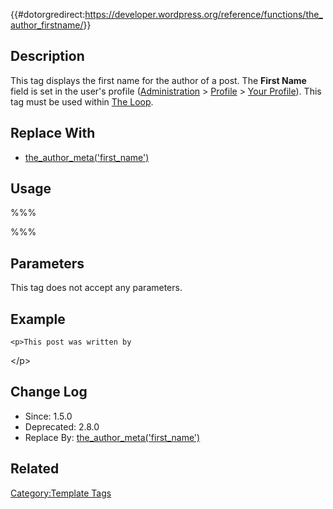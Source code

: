 {{#dotorgredirect:https://developer.wordpress.org/reference/functions/the_author_firstname/}}

{{Deprecated}}
== Description ==

This tag displays the first name for the author of a post.  The '''First Name''' field is set in the user's profile ([[Administration_Panels|Administration]] > [[Administration_Panels#Your_Profile|Profile]] > [[Your_Profile_SubPanel|Your Profile]]). This tag must be used within [[The Loop]].

== Replace With ==

* [[Template_Tags/the_author_meta | the_author_meta('first_name')]]

== Usage ==

%%% <?php the_author_firstname(); ?> %%%

== Parameters ==

This tag does not accept any parameters.

== Example ==

 &lt;p&gt;This post was written by <?php the_author_firstname(); ?>&lt;/p&gt;

== Change Log ==

* Since: 1.5.0
* Deprecated: 2.8.0
* Replace By: [[Template_Tags/the_author_meta | the_author_meta('first_name')]]

== Related ==

{{Author Tags}}

{{Tag Footer}}

[[Category:Template Tags]]